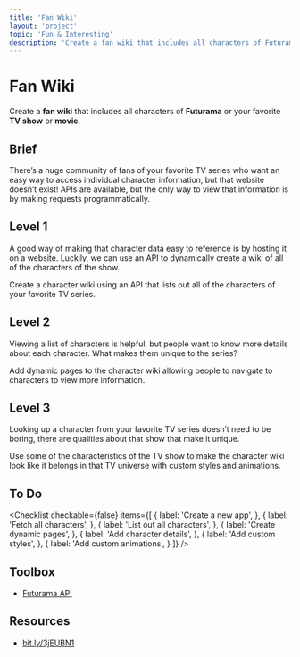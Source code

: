 ```yaml
---
title: 'Fan Wiki'
layout: 'project'
topic: 'Fun & Interesting'
description: 'Create a fan wiki that includes all characters of Futurama or your favorite TV show or movie.'
---
```



<ProjectHeader>

# Fan Wiki

Create a <strong className="color-blue">fan wiki</strong> that includes all characters of <strong className="color-purple">Futurama</strong> or your favorite <strong className="color-purple">TV show</strong> or <strong className="color-purple">movie</strong>.

</ProjectHeader>

<ProjectContent>

## Brief

There’s a huge community of fans of your favorite TV series who want an easy way to access individual character information, but that website doesn’t exist! APIs are available, but the only way to view that information is by making requests programmatically.

## Level 1

A good way of making that character data easy to reference is by hosting it on a website. Luckily, we can use an API to dynamically create a wiki of all of the characters of the show.

Create a character wiki using an API that lists out all of the characters of your favorite TV series.

<LoginRequired>

## Level 2

Viewing a list of characters is helpful, but people want to know more details about each character. What makes them unique to the series?

Add dynamic pages to the character wiki allowing people to navigate to characters to view more information.

## Level 3

Looking up a character from your favorite TV series doesn’t need to be boring, there are qualities about that show that make it unique.

Use some of the characteristics of the TV show to make the character wiki look like it belongs in that TV universe with custom styles and animations.

</LoginRequired>

</ProjectContent>

<ProjectSidebar>

## To Do

<Checklist checkable={false} items={[
  {
    label: 'Create a new app',
  },
  {
    label: 'Fetch all characters',
  },
  {
    label: 'List out all characters',
  },
  {
    label: 'Create dynamic pages',
  },
  {
    label: 'Add character details',
  },
  {
    label: 'Add custom styles',
  },
  {
    label: 'Add custom animations',
  }
]} />

## Toolbox
- [Futurama API](https://github.com/Katedam/futurama-api)

## Resources
- [bit.ly/3jEUBN1](https://bit.ly/3jEUBN1)

</ProjectSidebar>